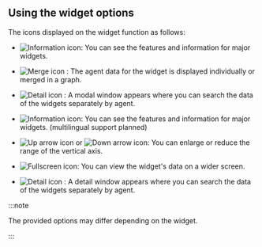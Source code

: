 ## Using the widget options

The icons displayed on the widget function as follows:

<InDoc product="java,php,python,nodejs,dotent,golang">

- ![Information icon](/img/ic-info-circle.svg): You can see the features and information for major widgets.

- ![Merge icon](/img/ico-data-merge.svg) <Cmdname sid="TLT06734" className="uitext" />: The agent data for the widget is displayed individually or merged in a graph.

- ![Detail icon](/img/ico-detail.svg) <Cmdname sid="detail" className="uitext" />: A modal window appears where you can search the data of the widgets separately by agent.

</InDoc>

<InDoc product="postgresql,mysql,redis,mongodb">

- ![Information icon](/img/ic-info-circle.svg): You can see the features and information for major widgets. (multilingual support planned)

- ![Up arrow icon](/img/up-arrow.svg) or ![Down arrow icon](/img/down-arrow.svg): You can enlarge or reduce the range of the vertical axis.

- ![Fullscreen icon](/img/ic-fullscreen.svg): You can view the widget's data on a wider screen.

- ![Detail icon](/img/ico-detail.svg) : A detail window appears where you can search the data of the widgets separately by agent.

</InDoc>

:::note

The provided options may differ depending on the widget.

:::

